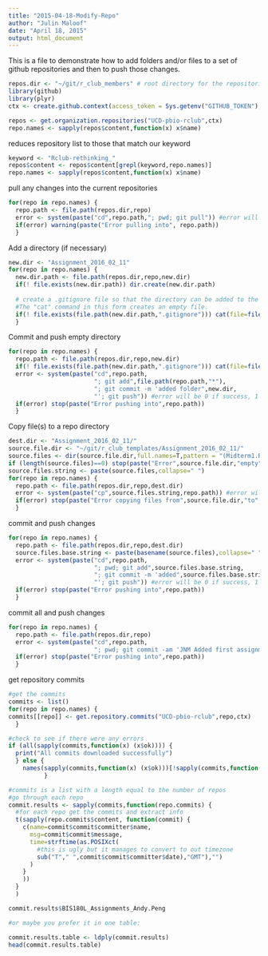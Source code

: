 ```yaml
---
title: "2015-04-18-Modify-Repo"
author: "Julin Maloof"
date: "April 18, 2015"
output: html_document
---
```


This is a file to demonstrate how to add folders and/or files to a set of github repositories and then to push those changes.

```r
repos.dir <- "~/git/r_club_members" # root directory for the repositories
library(github)
library(plyr)
ctx <- create.github.context(access_token = Sys.getenv("GITHUB_TOKEN"),verbose=F)
```

```r
repos <- get.organization.repositories("UCD-pbio-rclub",ctx)
repo.names <- sapply(repos$content,function(x) x$name)
```

reduces repository list to those that match our keyword
```r
keyword <- "Rclub-rethinking_"
repos$content <- repos$content[grepl(keyword,repo.names)]
repo.names <- sapply(repos$content,function(x) x$name)
```

pull any changes into the current repositories
```r
for(repo in repo.names) {
  repo.path <- file.path(repos.dir,repo)
  error <- system(paste("cd",repo.path,"; pwd; git pull")) #error will be 0 if success, 1 if failure
  if(error) warning(paste("Error pulling into", repo.path))
  }
```

Add a directory (if necessary)
```r
new.dir <- "Assignment_2016_02_11"
for(repo in repo.names) {
  new.dir.path <- file.path(repos.dir,repo,new.dir)
  if(! file.exists(new.dir.path)) dir.create(new.dir.path)
  
  # create a .gitignore file so that the directory can be added to the repository.  
  #The "cat" command in this form creates an empty file.
  if(! file.exists(file.path(new.dir.path,".gitignore"))) cat(file=file.path(new.dir.path,".gitignore"))
  }
```

Commit and push empty directory
```r
for(repo in repo.names) {
  repo.path <- file.path(repos.dir,repo,new.dir)
  if(! file.exists(file.path(new.dir.path,".gitignore"))) cat(file=file.path(new.dir.path,".gitignore"))
  error <- system(paste("cd",repo.path,
                        "; git add",file.path(repo.path,"*"),
                        "; git commit -m 'added folder",new.dir,
                        "'; git push")) #error will be 0 if success, 1 if failure
  if(error) stop(paste("Error pushing into",repo.path))
  }
```


Copy file(s) to a repo directory
```r
dest.dir <- "Assignment_2016_02_11/"
source.file.dir <- "~/git/r_club_templates/Assignment_2016_02_11/"
source.files <- dir(source.file.dir,full.names=T,pattern = "(Midterm1.Rmd)|(Mystery1.fa)|(test.tar.gz)")
if (length(source.files)==0) stop(paste("Error",source.file.dir,"empty"))
source.files.string <- paste(source.files,collapse=" ")
for(repo in repo.names) {
  repo.path <- file.path(repos.dir,repo,dest.dir)
  error <- system(paste("cp",source.files.string,repo.path)) #error will be 0 if success, 1 if failure
  if(error) stop(paste("Error copying files from",source.file.dir,"to",repo.path))
  }
```

commit and push changes
```r
for(repo in repo.names) {
  repo.path <- file.path(repos.dir,repo,dest.dir)
  source.files.base.string <- paste(basename(source.files),collapse=" ")
  error <- system(paste("cd",repo.path,
                        "; pwd; git add",source.files.base.string,
                        "; git commit -m 'added",source.files.base.string,
                        "'; git push")) #error will be 0 if success, 1 if failure
  if(error) stop(paste("Error pushing into",repo.path))
  }
```

commit all and push changes
```r
for(repo in repo.names) {
  repo.path <- file.path(repos.dir,repo)
  error <- system(paste("cd",repo.path,
                        "; pwd; git commit -am 'JNM Added first assignment directory'; git push")) #error will be 0 if success, 1 if failure
  if(error) stop(paste("Error pushing into",repo.path))
  }
```

get repository commits
```r
#get the commits
commits <- list()
for(repo in repo.names) {
commits[[repo]] <- get.repository.commits("UCD-pbio-rclub",repo,ctx)
  }

#check to see if there were any errors
if (all(sapply(commits,function(x) (x$ok)))) {
  print("All commits downloaded successfully")
  } else {
    names(sapply(commits,function(x) (x$ok)))[!sapply(commits,function(x) (x$ok))]
          }

#commits is a list with a length equal to the number of repos
#go through each repo
commit.results <- sapply(commits,function(repo.commits) {
  #for each repo get the commits and extract info
  t(sapply(repo.commits$content, function(commit) {
    c(name=commit$commit$committer$name,
      msg=commit$commit$message,
      time=strftime(as.POSIXct(
        #this is ugly but it manages to convert to out timezone
        sub("T"," ",commit$commit$committer$date),"GMT"),"")
      )
    }
    ))
  }
  )

commit.results$BIS180L_Assignments_Andy.Peng

#or maybe you prefer it in one table:

commit.results.table <- ldply(commit.results)
head(commit.results.table)
```
